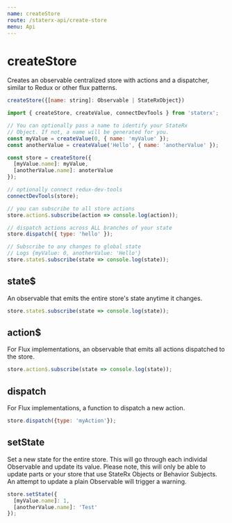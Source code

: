 ```yaml
---
name: createStore
route: /staterx-api/create-store
menu: Api
---
```


# createStore

Creates an observable centralized store with actions and a dispatcher, similar to Redux or other flux patterns.

```js
createStore({[name: string]: Observable | StateRxObject})
```

```js
import { createStore, createValue, connectDevTools } from 'staterx';

// You can optionally pass a name to identify your StateRx
// Object. If not, a name will be generated for you.
const myValue = createValue(0, { name: 'myValue' });
const anotherValue = createValue('Hello', { name: 'anotherValue' });

const store = createStore({
  [myValue.name]: myValue,
  [anotherValue.name]: anoterValue
});

// optionally connect redux-dev-tools
connectDevTools(store);

// you can subscribe to all store actions
store.action$.subscribe(action => console.log(action));

// dispatch actions across ALL branches of your state
store.dispatch({ type: 'hello' });

// Subscribe to any changes to global state
// Logs {myValue: 0, anotherValue: 'Hello'}
store.state$.subscribe(state => console.log(state));
```

## state$

An observable that emits the entire store's state anytime it changes.

```js
store.state$.subscribe(state => console.log(state));
```

## action$

For Flux implementations, an observable that emits all actions dispatched to the store.

```js
store.action$.subscribe(state => console.log(state));
```

## dispatch

For Flux implementations, a function to dispatch a new action.

```js
store.dispatch({type: 'myAction'});
```

## setState

Set a new state for the entire store. This will go through each individal Observable and update its value. Please note, this will only be able to update parts or your store that use StateRx Objects or Behavior Subjects. An attempt to update a plain Observable will trigger a warning.

```js
store.setState({
  [myValue.name]: 1,
  [anotherValue.name]: 'Test'
});
```